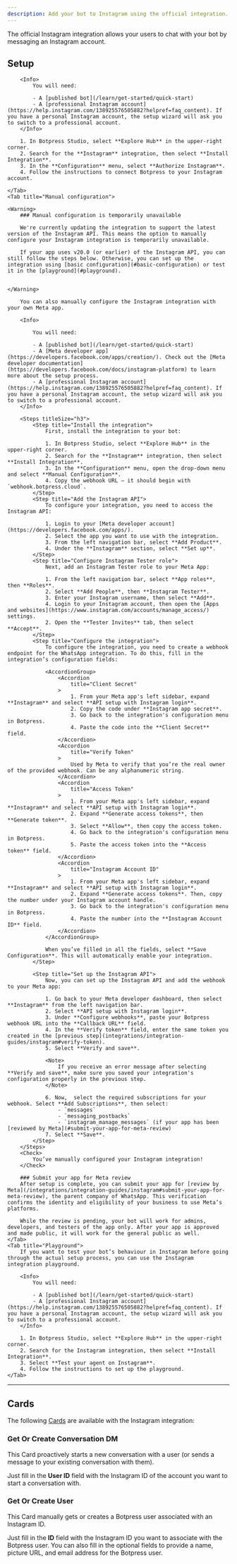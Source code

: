 ```yaml
---
description: Add your bot to Instagram using the official integration.
---
```


The official Instagram integration allows your users to chat with your bot by messaging an Instagram account.

## Setup

<Tabs>
    <Tab title="Basic configuration">

        <Info>
            You will need:

            - A [published bot](/learn/get-started/quick-start)
            - A [professional Instagram account](https://help.instagram.com/138925576505882?helpref=faq_content). If you have a personal Instagram account, the setup wizard will ask you to switch to a professional account.
        </Info>

        1. In Botpress Studio, select **Explore Hub** in the upper-right corner.
        2. Search for the **Instagram** integration, then select **Install Integration**.
        3. In the **Configuration** menu, select **Authorize Instagram**.
        4. Follow the instructions to connect Botpress to your Instagram account.

    </Tab>
    <Tab title="Manual configuration">

    <Warning>
        ### Manual configuration is temporarily unavailable

        We're currently updating the integration to support the latest version of the Instagram API. This means the option to manually configure your Instagram integration is temporarily unavailable.
        
        If your app uses v20.0 (or earlier) of the Instagram API, you can still follow the steps below. Otherwise, you can set up the integration using [basic configuration](#basic-configuration) or test it in the [playground](#playground).


    </Warning>

        You can also manually configure the Instagram integration with your own Meta app.

        <Info>

            You will need:

            - A [published bot](/learn/get-started/quick-start)
            - A [Meta developer app](https://developers.facebook.com/apps/creation/). Check out the [Meta developer documentation](https://developers.facebook.com/docs/instagram-platform) to learn more about the setup process.
            - A [professional Instagram account](https://help.instagram.com/138925576505882?helpref=faq_content). If you have a personal Instagram account, the setup wizard will ask you to switch to a professional account.
        </Info>

        <Steps titleSize="h3">
            <Step title="Install the integration">
                First, install the integration to your bot:

                1. In Botpress Studio, select **Explore Hub** in the upper-right corner.
                2. Search for the **Instagram** integration, then select **Install Integration**.
                3. In the **Configuration** menu, open the drop-down menu and select **Manual Configuration**.
                4. Copy the webhook URL — it should begin with `webhook.botpress.cloud`.
            </Step>
            <Step title="Add the Instagram API">
                To configure your integration, you need to access the Instagram API:

                1. Login to your [Meta developer account](https://developers.facebook.com/apps/).
                2. Select the app you want to use with the integration.
                3. From the left navigation bar, select **Add Product**.
                4. Under the **Instagram** section, select **Set up**.
            </Step>
            <Step title="Configure Instagram Tester role">
                Next, add an Instagram Tester role to your Meta App:

                1. From the left navigation bar, select **App roles**, then **Roles**.
                2. Select **Add People**, then **Instagram Tester**.
                3. Enter your Instagram username, then select **Add**.
                4. Login to your Instagram account, then open the [Apps and websites](https://www.instagram.com/accounts/manage_access/) settings.
                2. Open the **Tester Invites** tab, then select **Accept**.
            </Step>
            <Step title="Configure the integration">
                To configure the integration, you need to create a webhook endpoint for the WhatsApp integration. To do this, fill in the integration’s configuration fields:

                <AccordionGroup>
                    <Accordion
                        title="Client Secret"
                    >
                        1. From your Meta app's left sidebar, expand **Instagram** and select **API setup with Instagram login**.
                        2. Copy the code under **Instagram app secret**.
                        3. Go back to the integration's configuration menu in Botpress.
                        4. Paste the code into the **Client Secret** field.
                    </Accordion>
                    <Accordion
                        title="Verify Token"
                    >
                        Used by Meta to verify that you’re the real owner of the provided webhook. Can be any alphanumeric string.
                    </Accordion>
                    <Accordion
                        title="Access Token"
                    >
                        1. From your Meta app's left sidebar, expand **Instagram** and select **API setup with Instagram login**.
                        2. Expand **Generate access tokens**, then **Generate token**.
                        3. Select **Allow**, then copy the access token.
                        4. Go back to the integration's configuration menu in Botpress.
                        5. Paste the access token into the **Access token** field.
                    </Accordion>
                    <Accordion
                        title="Instagram Account ID"
                    >
                        1. From your Meta app's left sidebar, expand **Instagram** and select **API setup with Instagram login**.
                        2. Expand **Generate access tokens**. Then, copy the number under your Instagram account handle.
                        3. Go back to the integration's configuration menu in Botpress.
                        4. Paste the number into the **Instagram Account ID** field.
                    </Accordion>
                </AccordionGroup>

                When you’ve filled in all the fields, select **Save Configuration**. This will automatically enable your integration.
            </Step>

            <Step title="Set up the Instagram API">
                Now, you can set up the Instagram API and add the webhook to your Meta app:

                1. Go back to your Meta developer dashboard, then select **Instagram** from the left navigation bar.
                2. Select **API setup with Instagram login**.
                3. Under **Configure webhooks**, paste your Botpress webhook URL into the **Callback URL** field.
                4. In the **Verify token** field, enter the same token you created in the [previous step](integrations/integration-guides/instagram#verify-token).
                5. Select **Verify and save**.

                <Note>
                    If you receive an error message after selecting **Verify and save**, make sure you saved your integration's configuration properly in the previous step.
                </Note>

                6. Now,  select the required subscriptions for your webhook. Select **Add Subscriptions**, then select:
                    - `messages`
                    - `messaging_postbacks`
                    - `instagram_manage_messages` (if your app has been [reviewed by Meta](#submit-your-app-for-meta-review)
                7. Select **Save**. 
            </Step>
        </Steps>
        <Check>
            You’ve manually configured your Instagram integration!
        </Check>

        ### Submit your app for Meta review
        After setup is complete, you can submit your app for [review by Meta](/integrations/integration-guides/instagram#submit-your-app-for-meta-review), the parent company of WhatsApp. This verification confirms the identity and eligibility of your business to use Meta’s platforms.

        While the review is pending, your bot will work for admins, developers, and testers of the app only. After your app is approved and made public, it will work for the general public as well.
    </Tab>
    <Tab title="Playground">
        If you want to test your bot’s behaviour in Instagram before going through the actual setup process, you can use the Instagram integration playground.

        <Info>
            You will need:

            - A [published bot](/learn/get-started/quick-start)
            - A [professional Instagram account](https://help.instagram.com/138925576505882?helpref=faq_content). If you have a personal Instagram account, the setup wizard will ask you to switch to a professional account.
        </Info>

        1. In Botpress Studio, select **Explore Hub** in the upper-right corner.
        2. Search for the Instagram integration, then select **Install Integration**.
        3. Select **Test your agent on Instagram**.
        4. Follow the instructions to set up the playground.
    </Tab>
</Tabs>

---

## Cards

The following [Cards](/learn/reference/cards/) are available with the Instagram integration:

### Get Or Create Conversation DM

This Card proactively starts a new conversation with a user (or sends a message to your existing conversation with them).

Just fill in the **User ID** field with the Instagram ID of the account you want to start a conversation with.

### Get Or Create User

This Card manually gets or creates a Botpress user associated with an Instagram ID.

Just fill in the **ID** field with the Instagram ID you want to associate with the Botpress user. You can also fill in the optional fields to provide a name, picture URL, and email address for the Botpress user.
